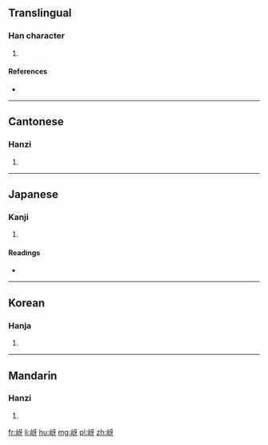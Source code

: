 ==Translingual==

===Han character===
{{Han char|rn=46|rad=山|as=04|sn=7|four=21740|canj=UMVH|ids=⿰山牙}}

# {{defn|Han|sort=山04}}

====References====
* {{Han ref|kx=0308.110|dkj=07921|dj=0607.300|hdz=10763.010|uh=5C88|ud=23688|bh=CAC2|bd=51906}}

----

==Cantonese==

===Hanzi===
{{yue-hanzi|jyut=[[haa1]], [[ngaa4]]|y=ha1, nga4}}

# {{defn|lang=yue|sort=山04}}

----

==Japanese==

===Kanji===
{{ja-kanji|grade=|rs=山04}}

# {{defn|lang=ja|sort=山04}}

====Readings====
* {{ja-readings|on=[[か]] (ka)|kun=[[こだま]] (kodama)}}

----

==Korean==

===Hanja===
{{ko-hanja|hangeul=하|rv=ha|mr=ha}}

# {{defn|lang=ko|sort=山04}}

----

==Mandarin==

===Hanzi===
{{cmn-hanzi|pin=[[yá]] ([[ya2]])|wg=ya<sup>2</sup>}}

# {{defn|lang=cmn|sort=山04}}

[[fr:岈]]
[[li:岈]]
[[hu:岈]]
[[mg:岈]]
[[pl:岈]]
[[zh:岈]]